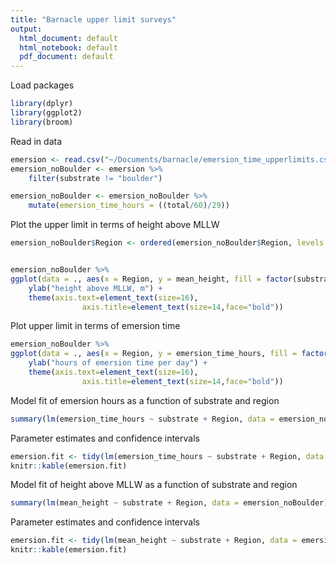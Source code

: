 ```yaml
---
title: "Barnacle upper limit surveys"
output:
  html_document: default
  html_notebook: default
  pdf_document: default
---
```



Load packages
```r
library(dplyr)
library(ggplot2)
library(broom)
```


Read in data
```r
emersion <- read.csv("~/Documents/barnacle/emersion_time_upperlimits.csv")
emersion_noBoulder <- emersion %>% 
	filter(substrate != "boulder")

emersion_noBoulder <- emersion_noBoulder %>% 
	mutate(emersion_time_hours = ((total/60)/29))
```


Plot the upper limit in terms of height above MLLW
```r
emersion_noBoulder$Region <- ordered(emersion_noBoulder$Region, levels = c("gulf_islands", "vancouver", "outer_coast"))


emersion_noBoulder %>% 
ggplot(data = ., aes(x = Region, y = mean_height, fill = factor(substrate))) + geom_boxplot() + 
	ylab("height above MLLW, m") +
	theme(axis.text=element_text(size=16),
				axis.title=element_text(size=14,face="bold"))
```

Plot upper limit in terms of emersion time
```r
emersion_noBoulder %>% 
ggplot(data = ., aes(x = Region, y = emersion_time_hours, fill = factor(substrate))) + geom_boxplot() + 
	ylab("hours of emersion time per day") +
	theme(axis.text=element_text(size=16),
				axis.title=element_text(size=14,face="bold"))
```

Model fit of emersion hours as a function of substrate and region
```r
summary(lm(emersion_time_hours ~ substrate + Region, data = emersion_noBoulder))

```

Parameter estimates and confidence intervals
```r
emersion.fit <- tidy(lm(emersion_time_hours ~ substrate + Region, data = emersion_noBoulder), conf.int = TRUE)
knitr::kable(emersion.fit)
```

Model fit of height above MLLW as a function of substrate and region
```r
summary(lm(mean_height ~ substrate + Region, data = emersion_noBoulder))

```

Parameter estimates and confidence intervals
```r
emersion.fit <- tidy(lm(mean_height ~ substrate + Region, data = emersion_noBoulder), conf.int = TRUE)
knitr::kable(emersion.fit)
```

